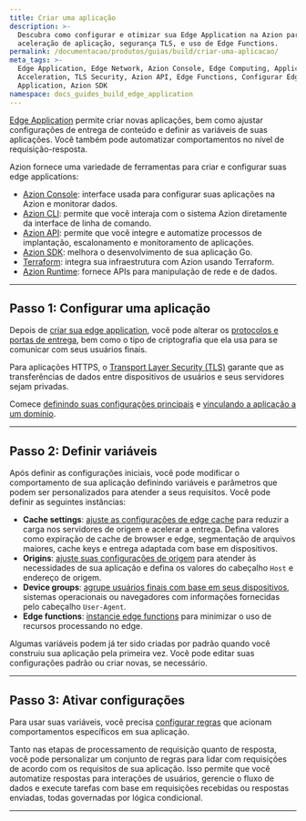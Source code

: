 ```yaml
---
title: Criar uma aplicação
description: >-
  Descubra como configurar e otimizar sua Edge Application na Azion para
  aceleração de aplicação, segurança TLS, e uso de Edge Functions.
permalink: /documentacao/produtos/guias/build/criar-uma-aplicacao/
meta_tags: >-
  Edge Application, Edge Network, Azion Console, Edge Computing, Application
  Acceleration, TLS Security, Azion API, Edge Functions, Configurar Edge
  Application, Azion SDK
namespace: docs_guides_build_edge_application
---
```


[Edge Application](/pt-br/documentacao/produtos/build/edge-application/) permite criar novas aplicações, bem como ajustar configurações de entrega de conteúdo e definir as variáveis de suas aplicações. Você também pode automatizar comportamentos no nível de requisição-resposta.

Azion fornece uma variedade de ferramentas para criar e configurar suas edge applications:

- [Azion Console](https://console.azion.com): interface usada para configurar suas aplicações na Azion e monitorar dados.
- [Azion CLI](/pt-br/documentacao/produtos/build/desenvolvimento-azion/cli/): permite que você interaja com o sistema Azion diretamente da interface de linha de comando.
- [Azion API](https://api.azion.com): permite que você integre e automatize processos de implantação, escalonamento e monitoramento de aplicações.
- [Azion SDK](/pt-br/documentacao/produtos/build/desenvolvimento-azion/sdk/go/): melhora o desenvolvimento de sua aplicação Go.
- [Terraform](/pt-br/documentacao/produtos/build/desenvolvimento-azion/terraform-provider/): integra sua infraestrutura com Azion usando Terraform.
- [Azion Runtime](/pt-br/documentacao/produtos/build/desenvolvimento-azion/runtime/): fornece APIs para manipulação de rede e de dados.

---

## Passo 1: Configurar uma aplicação

Depois de [criar sua edge application](/pt-br/documentacao/produtos/comecar-com-um-template/), você pode alterar os [protocolos e portas de entrega](/pt-br/documentacao/produtos/build/edge-application/main-settings/), bem como o tipo de criptografia que ela usa para se comunicar com seus usuários finais.

Para aplicações HTTPS, o [Transport Layer Security (TLS)](/pt-br/documentacao/produtos/guias/criar-certificado-digital/) garante que as transferências de dados entre dispositivos de usuários e seus servidores sejam privadas.

Comece [definindo suas configurações principais](/pt-br/documentacao/produtos/guias/build/definir-configuracoes-principais/) e [vinculando a aplicação a um domínio](/pt-br/documentacao/produtos/guias/configurar-dominio/).

---

## Passo 2: Definir variáveis

Após definir as configurações iniciais, você pode modificar o comportamento de sua aplicação definindo variáveis e parâmetros que podem ser personalizados para atender a seus requisitos. Você pode definir as seguintes instâncias:

- **Cache settings**: [ajuste as configurações de edge cache](/pt-br/documentacao/produtos/guias/build/ajustar-cache-settings/) para reduzir a carga nos servidores de origem e acelerar a entrega. Defina valores como expiração de cache de browser e edge, segmentação de arquivos maiores, cache keys e entrega adaptada com base em dispositivos.
- **Origins**: [ajuste suas configurações de origem](/pt-br/documentacao/produtos/guias/build/definir-origens/) para atender às necessidades de sua aplicação e defina os valores do cabeçalho `Host` e endereço de origem.
- **Device groups**: [agrupe usuários finais com base em seus dispositivos](/pt-br/documentacao/produtos/guias/build/criar-device-groups/), sistemas operacionais ou navegadores com informações fornecidas pelo cabeçalho `User-Agent`.
- **Edge functions**: [instancie edge functions](/pt-br/documentacao/produtos/guias/build/instanciar-edge-functions/) para minimizar o uso de recursos processando no edge.

Algumas variáveis podem já ter sido criadas por padrão quando você construiu sua aplicação pela primeira vez. Você pode editar suas configurações padrão ou criar novas, se necessário.

---

## Passo 3: Ativar configurações

Para usar suas variáveis, você precisa [configurar regras](/pt-br/documentacao/produtos/guias/build/trabalhar-com-rules-engine/) que acionam comportamentos específicos em sua aplicação.

Tanto nas etapas de processamento de requisição quanto de resposta, você pode personalizar um conjunto de regras para lidar com requisições de acordo com os requisitos de sua aplicação. Isso permite que você automatize respostas para interações de usuários, gerencie o fluxo de dados e execute tarefas com base em requisições recebidas ou respostas enviadas, todas governadas por lógica condicional.



---

